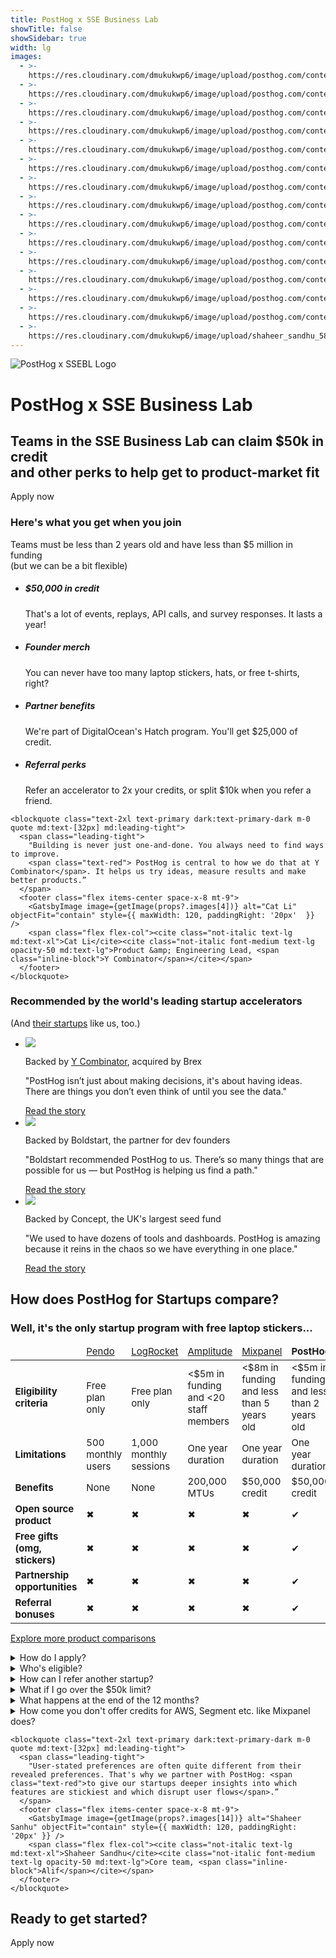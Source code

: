 ```yaml
---
title: PostHog x SSE Business Lab
showTitle: false
showSidebar: true
width: lg
images:
  - >-
    https://res.cloudinary.com/dmukukwp6/image/upload/posthog.com/contents/images/rockwall-mobile.png
  - >-
    https://res.cloudinary.com/dmukukwp6/image/upload/posthog.com/contents/images/rockwall.png
  - >-
    https://res.cloudinary.com/dmukukwp6/image/upload/posthog.com/contents/images/on-belay.png
  - >-
    https://res.cloudinary.com/dmukukwp6/image/upload/posthog.com/contents/images/belay-on.png
  - >-
    https://res.cloudinary.com/dmukukwp6/image/upload/posthog.com/contents/images/shaheer.png
  - >-
    https://res.cloudinary.com/dmukukwp6/image/upload/posthog.com/contents/images/startup-spotlight.png
  - >-
    https://res.cloudinary.com/dmukukwp6/image/upload/posthog.com/contents/images/startup-merch.png
  - >-
    https://res.cloudinary.com/dmukukwp6/image/upload/posthog.com/contents/images/startup-launch.png
  - >-
    https://res.cloudinary.com/dmukukwp6/image/upload/posthog.com/contents/images/startup-credit.png
  - >-
    https://res.cloudinary.com/dmukukwp6/image/upload/posthog.com/contents/images/startup-heart.png
  - >-
    https://res.cloudinary.com/dmukukwp6/image/upload/posthog.com/contents/images/pry.png
  - >-
    https://res.cloudinary.com/dmukukwp6/image/upload/posthog.com/contents/images/assemblyai.jpg
  - >-
    https://res.cloudinary.com/dmukukwp6/image/upload/posthog.com/contents/images/yc_logo.png
  - >-
    https://res.cloudinary.com/dmukukwp6/image/upload/posthog.com/contents/images/startup-partner.png
  - >- 
    https://res.cloudinary.com/dmukukwp6/image/upload/shaheer_sandhu_586db47185.png
---
```



<div class="w-[calc(100%_+_4rem)] relative -mx-4 px-8 md:-mx-16 pt-32 pb-72 -mt-32 md:-mt-44">
  <div class="md:hidden absolute top-0 left-0 w-full bottom-0 opacity-40">
    <GatsbyImage image={getImage(props?.images[0])} alt="PostHog for startups" objectFit="cover" className="" />
  </div>
  <div class="hidden md:block absolute top-0 left-0 w-full bottom-0">
    <GatsbyImage image={getImage(props?.images[1])} alt="PostHog for startups" objectFit="cover" className="" />
  </div>
  <div class="absolute bottom-0 left-4 w-24 md:left-16 md:w-48">
    <GatsbyImage image={getImage(props?.images[2])} alt="PostHog for startups" objectFit="contain" className="" />
  </div>
  <div class="absolute bottom-0 -right-4 w-28 md:right-16 md:w-60">
    <GatsbyImage image={getImage(props?.images[3])} alt="PostHog for startups" objectFit="contain" className="" />
  </div>

  <div class="absolute top-0 left-0 w-full h-24 bg-gradient-to-b from-tan/100 via-tan/85 to-tan/0"></div>

<div className="max-w-[849px] mx-auto text-center">
  <img
    src="https://res.cloudinary.com/dmukukwp6/image/upload/unnamed_6b676b6517.png"
    alt="PostHog x SSEBL Logo"
    className="mx-auto mb-5"
    style={{ maxWidth: '180px', maxHeight: '180px' }}
  />
  <h1 className="text-4xl md:text-[64px] leading-none mt-0 mb-5">
    PostHog x SSE Business Lab
  </h1>
  <h2 className="text-[18px] md:text-[20px] leading-[1.4] font-semibold mb-8 !mt-5">
    Teams in the SSE Business Lab can claim $50k in credit <br className="hidden lg:block" />
    and other perks to help get to product-market fit
  </h2>
  <CallToAction href="/startups/apply">Apply now</CallToAction>
</div>


<section class="my-24 px-5">
  <div class="max-w-screen-2xl mx-auto">
    <h3 class="text-2xl lg:text-4xl m-0 text-center mb-6 sm:mb-16 lg:mb-1">Here's what you get when you join</h3>
    <p class="text-2xl lg:text-3xl m-0 text-center mb-6 sm:mb-16 lg:mb-8">Teams must be less than 2 years old and have less than $5 million in funding </br>(but we can be a bit flexible)</p>
    <div class="flex justify-center">
      <ul class="m-0 p-0 list-none inline-grid sm:grid-cols-2 lg:grid-cols-4 justify-evenly relative text-center sm:text-left">
        <li class="relative md:max-w-md py-4 md:py-8 pl-4 pr-2 md:px-12 lg:px-8">
          <GatsbyImage image={getImage(props?.images[8])} alt="Startup credit" objectFit="contain" style={{ maxWidth: 200 }} />
          <h5 class="text-xl font-extrabold m-0 pb-1 pr-4">$50,000 in credit</h5>
          <p class="m-0 text-[15px]">That's a lot of events, replays, API calls, and survey responses. It lasts a year!</p>
        </li>
        <li class="relative md:max-w-md py-4 md:py-8 pl-4 pr-2 md:px-12 lg:px-8">
          <GatsbyImage image={getImage(props?.images[6])} alt="Startup merch" objectFit="contain" style={{ maxWidth: 200 }} />
          <h5 class="text-xl font-extrabold m-0 pb-1 pr-4">Founder merch</h5>
          <p class="m-0 text-[15px]">You can never have too many laptop stickers, hats, or free t-shirts, right?</p>
        </li>
        <li class="relative md:max-w-md py-4 md:py-8 pl-4 pr-2 md:px-12 lg:px-8">
          <GatsbyImage image={getImage(props?.images[13])} alt="Startup benefit" objectFit="contain" style={{ maxWidth: 160 }} />
          <h5 class="text-xl font-extrabold m-0 pb-1 pr-4">Partner benefits</h5>
          <p class="m-0 text-[15px]">We're part of DigitalOcean's Hatch program. You'll get $25,000 of credit.</p>
        </li>
        <li class="relative md:max-w-md py-4 md:py-8 pl-4 pr-2 md:px-12 lg:px-8">
          <GatsbyImage image={getImage(props?.images[9])} alt="Startup merch" objectFit="contain" style={{ maxWidth: 200 }} />
          <h5 class="text-xl font-extrabold m-0 pb-1 pr-4">Referral perks</h5>
          <p class="m-0 text-[15px]">Refer an accelerator to 2x your credits, or split $10k when you refer a friend.</p>
        </li>
      </ul>
    </div>
  </div>
</section>

<section class="my-24 px-5">

  <div class="max-w-screen-lg mx-auto font-bold">
    
    <blockquote class="text-2xl text-primary dark:text-primary-dark m-0 quote md:text-[32px] md:leading-tight">
      <span class="leading-tight">
        "Building is never just one-and-done. You always need to find ways to improve.
        <span class="text-red"> PostHog is central to how we do that at Y Combinator</span>. It helps us try ideas, measure results and make better products.”
      </span>
      <footer class="flex items-center space-x-8 mt-9">
        <GatsbyImage image={getImage(props?.images[4])} alt="Cat Li" objectFit="contain" style={{ maxWidth: 120, paddingRight: '20px'  }} />
        <span class="flex flex-col"><cite class="not-italic text-lg md:text-xl">Cat Li</cite><cite class="not-italic font-medium text-lg opacity-50 md:text-lg">Product &amp; Engineering Lead, <span class="inline-block">Y Combinator</span></cite></span>
      </footer>
    </blockquote>
  </div>
</section>

<section class="my-24 px-5">
  <div class="max-w-screen-2xl mx-auto">
    <h3 class="text-2xl lg:text-4xl m-0 text-center mb-3 sm:mb-8 lg:mb-1">Recommended by the world's leading startup accelerators</h3>
    <p className="m-0 dark:text-primary-dark font-semibold mt-2 md:mt-0 text-primary/75 dark:text-primary-dark/75 text-center text-xl pb-8">(And <a href="/blog/categories/startups">their startups</a> like us, too.)</p>
  </div>
  <ul class="list-none p-0 grid md:grid-cols-3 gap-4 mb-5 md:mb-10  justify-center">
<li class="w-full bg-accent dark:bg-accent-dark p-6 rounded">
  <div class="flex items-center mb-4">
    <img class="max-h-150 max-w-[1500px] w-full object-contain object-left" src="https://res.cloudinary.com/dmukukwp6/image/upload/pry_posthog_506c464b7a.png" />
  </div>
  <p class="!text-xl font-bold m-0 !leading-tight !mb-2">Backed by <a href="/customers/ycombinator">Y Combinator</a>, acquired by Brex</p>
  <p class="text-sm">"PostHog isn’t just about making decisions, it's about having ideas. <span class="bg-highlight p-0.5">There are things you don’t even think of until you see the data."</span></p>
  <a class="bg-orange dark:bg-button-secondary-shadow-dark dark:border-button-secondary-dark border-[1.5px] relative top-[1px] rounded-[6px] w-auto text-primary inline-block border-button text-center group disabled:opacity-50 disabled:cursor-not-allowed" href="/customers/pry">
    <span class="relative text-center w-auto bg-white text-primary hover:text-primary dark:text-primary-dark dark:hover:text-primary-dark border-button dark:border-orange dark:bg-dark rounded-[6px] text-[13px] font-bold px-3.5 py-1.5 translate-y-[-2px] hover:translate-y-[-3px] active:translate-y-[-1px] border-[1.5px] mx-[-1.5px] group-disabled:hover:!translate-y-[-2px] block active:transition-all active:duration-100 select-none">Read the story</span>
  </a>
</li>
<li class="w-full bg-accent dark:bg-accent-dark p-6 rounded">
  <div class="flex items-center mb-4">
    <img class="max-h-150 max-w-[1500px] w-full object-contain object-left" src="https://res.cloudinary.com/dmukukwp6/image/upload/opensauced_posthog_a180477623.png" />
  </div>
  <p class="!text-xl font-bold m-0 !leading-tight !mb-2">Backed by Boldstart, the partner for dev founders</p>
  <p class="text-sm">"Boldstart recommended PostHog to us. There’s so many things that are possible for us — but <span class="bg-highlight p-0.5">PostHog is helping us find a path."</span></p>
  <a class="bg-orange dark:bg-button-secondary-shadow-dark dark:border-button-secondary-dark border-[1.5px] relative top-[1px] rounded-[6px] w-auto text-primary inline-block border-button text-center group disabled:opacity-50 disabled:cursor-not-allowed" href="/customers/opensauced">
    <span class="relative text-center w-auto bg-white text-primary hover:text-primary dark:text-primary-dark dark:hover:text-primary-dark border-button dark:border-orange dark:bg-dark rounded-[6px] text-[13px] font-bold px-3.5 py-1.5 translate-y-[-2px] hover:translate-y-[-3px] active:translate-y-[-1px] border-[1.5px] mx-[-1.5px] group-disabled:hover:!translate-y-[-2px] block active:transition-all active:duration-100 select-none">Read the story</span>
  </a>
</li>
<li class="w-full bg-accent dark:bg-accent-dark p-6 rounded">
  <div class="flex items-center mb-4">
    <img class="max-h-150 max-w-[1500px] w-full object-contain object-left" src="https://res.cloudinary.com/dmukukwp6/image/upload/eleven_labs_b5853d00b7.png" />
  </div>
  <p class="!text-xl font-bold m-0 !leading-tight !mb-2">Backed by Concept, the UK's largest seed fund</p>
  <p class="text-sm">"We used to have dozens of tools and dashboards. PostHog is amazing because <span class="bg-highlight p-0.5">it reins in the chaos so we have everything in one place."</span></p>
  <a class="bg-orange dark:bg-button-secondary-shadow-dark dark:border-button-secondary-dark border-[1.5px] relative top-[1px] rounded-[6px] w-auto text-primary inline-block border-button text-center group disabled:opacity-50 disabled:cursor-not-allowed" href="/customers/elevenlabs">
    <span class="relative text-center w-auto bg-white text-primary hover:text-primary dark:text-primary-dark dark:hover:text-primary-dark border-button dark:border-orange dark:bg-dark rounded-[6px] text-[13px] font-bold px-3.5 py-1.5 translate-y-[-2px] hover:translate-y-[-3px] active:translate-y-[-1px] border-[1.5px] mx-[-1.5px] group-disabled:hover:!translate-y-[-2px] block active:transition-all active:duration-100 select-none">Read the story</span>
  </a>
</li>
</ul>
</section>

<Section>
<h2 className="text-3xl lg:text-5xl text-center mb-0">How does PostHog for Startups compare?</h2>
<h3 className="text-xl m-0 font-semibold opacity-75 text-center !pb-8">Well, it's the only startup program with free laptop stickers...</h3>
<div className="overflow-x-auto -mx-5 flex justify-start lg:justify-center px-4 lg:px-0">
<table className="w-400 mt-4" style="max-width: 1100px; font-size: 15px;">
    <thead>
        <tr class="border-b border-light dark:border-dark">
            <td className="w-3/12"></td>
            <td className="w-2/12 text-center"><a href="/blog/posthog-vs-pendo">Pendo</a></td>
            <td className="w-2/12 text-center"><a href="/blog/posthog-vs-logrocket">LogRocket</a></td>
            <td className="w-2/12 text-center"><a href="/blog/posthog-vs-amplitude">Amplitude</a></td>
            <td className="w-2/12 text-center"><a href="/blog/posthog-vs-mixpanel">Mixpanel</a></td>
            <td className="w-2/12 text-center bg-accent dark:bg-accent-dark"><strong>PostHog</strong></td>
        </tr>
    </thead>
    <tbody>
        <tr class="border-b border-light dark:border-dark">
            <td><strong>Eligibility criteria</strong></td>
            <td className="text-center">Free plan only</td>
            <td className="text-center">Free plan only</td>
            <td className="text-center">&lt;$5m in funding and &lt;20 staff members</td>
            <td className="text-center">&lt;$8m in funding and less than 5 years old</td>
            <td className="bg-accent dark:bg-accent-dark text-center">&lt;$5m in funding and less than 2 years old</td>
        </tr>
        <tr class="border-b border-light dark:border-dark">
            <td><strong>Limitations</strong></td>
            <td className="text-center">500 monthly users</td>
            <td className="text-center">1,000 monthly sessions</td>
            <td className="text-center">One year duration</td>
            <td className="text-center">One year duration</td>
            <td className="bg-accent dark:bg-accent-dark text-center">One year duration</td>
        </tr>
        <tr class="border-b border-light dark:border-dark">
            <td><strong>Benefits</strong></td>
            <td className="text-center">None</td>
            <td className="text-center">None</td>
            <td className="text-center">200,000 MTUs</td>
            <td className="text-center">$50,000 credit</td>
            <td className="bg-accent dark:bg-accent-dark text-center">$50,000 credit</td>
        </tr>
        <tr class="border-b border-light dark:border-dark">
            <td><strong>Open source product</strong></td>
            <td className="text-center"><span className="text-red text-lg">✖</span></td>
            <td className="text-center"><span className="text-red text-lg">✖</span></td>
            <td className="text-center"><span className="text-red text-lg">✖</span></td>
            <td className="text-center"><span className="text-red text-lg">✖</span></td>
            <td className="bg-accent dark:bg-accent-dark text-center"><span className="text-green text-lg">✔</span></td>
        </tr>
        <tr class="border-b border-light dark:border-dark">
            <td><strong>Free gifts (omg, stickers)</strong></td>
            <td className="text-center"><span className="text-red text-lg">✖</span></td>
            <td className="text-center"><span className="text-red text-lg">✖</span></td>
            <td className="text-center"><span className="text-red text-lg">✖</span></td>
            <td className="text-center"><span className="text-red text-lg">✖</span></td>
            <td className="bg-accent dark:bg-accent-dark text-center"><span className="text-green text-lg">✔</span></td>
        </tr>
        <tr class="border-b border-light dark:border-dark">
            <td><strong>Partnership opportunities</strong></td>
            <td className="text-center"><span className="text-red text-lg">✖</span></td>
            <td className="text-center"><span className="text-red text-lg">✖</span></td>
            <td className="text-center"><span className="text-red text-lg">✖</span></td>
            <td className="text-center"><span className="text-red text-lg">✖</span></td>
            <td className="bg-accent dark:bg-accent-dark text-center"><span className="text-green text-lg">✔</span></td>
        </tr>
        <tr class="border-b border-light dark:border-dark">
            <td><strong>Referral bonuses</strong></td>
            <td className="text-center"><span className="text-red text-lg">✖</span></td>
            <td className="text-center"><span className="text-red text-lg">✖</span></td>
            <td className="text-center"><span className="text-red text-lg">✖</span></td>
            <td className="text-center"><span className="text-red text-lg">✖</span></td>
            <td className="bg-accent dark:bg-accent-dark text-center"><span className="text-green text-lg">✔</span></td>
        </tr>
    </tbody>
</table>
</div>
<div class="flex justify-center mt-8">
<p><a href="/blog/tags/comparisons">Explore more product comparisons</a></p>
</div>
</Section>

<section class="my-24 px-5">
<div class="max-w-screen-md mx-auto space-y-1">
<details>
<summary>How do I apply?</summary>
<p>Just sign up to a paid plan in PostHog (you're only charged for usage) and then fill in this <a href="/startups/apply">form</a>. We will review and apply the credit if you're eligible. If you're accepted into the program, we will notify you by email. </p>
</details>

<details> 
<summary>Who's eligible? </summary>
<p>Your company needs to be less than 2 years old and have raised less than $5m funding. You need to have signed up any time from Jan 1st 2023 onwards. </p>
</details>

<details>
<summary>How can I refer another startup?</summary>
<p>You can refer another startup to unlock $5,000 of extra credit for both parties.</p>

<p>To refer someone, simply tell them to apply as normal and to specify your company name in the application form. We'll review and issue an additional $5,000 of PostHog credit to both you, and them.</p>

<p>There are no limits on how many startups can be referred into the program successfully.  </p>
</details>

<details>
<summary>What if I go over the $50k limit? </summary>
<p>At that point you can move onto <a href="/pricing">another PostHog plan</a>.</p>
</details>

<details>
<summary>What happens at the end of the 12 months?</summary>
<p>At that point you can move onto <a href="/pricing">another PostHog plan</a>. You'll continue to be considered part of the program in terms of invites to office hour events, and other perks. </p>
</details>

<details>
<summary>How come you don't offer credits for AWS, Segment etc. like Mixpanel does?</summary>
<p>Because all of those are available if you just go to the company <a href="https://startupcredits.io/">directly</a> anyway. We've focused this program on benefits which are only available from PostHog, and are not merely curated from other freely available sources. </p>
</details>
</div>
</section>


<section class="my-24 px-5">

  <div class="max-w-screen-lg mx-auto font-bold">
    
    <blockquote class="text-2xl text-primary dark:text-primary-dark m-0 quote md:text-[32px] md:leading-tight">
      <span class="leading-tight">
        "User-stated preferences are often quite different from their revealed preferences. That's why we partner with PostHog: <span class="text-red">to give our startups deeper insights into which features are stickiest and which disrupt user flows</span>.”
      </span>
      <footer class="flex items-center space-x-8 mt-9">
        <GatsbyImage image={getImage(props?.images[14])} alt="Shaheer Sanhu" objectFit="contain" style={{ maxWidth: 120, paddingRight: '20px' }} />
        <span class="flex flex-col"><cite class="not-italic text-lg md:text-xl">Shaheer Sandhu</cite><cite class="not-italic font-medium text-lg opacity-50 md:text-lg">Core team, <span class="inline-block">Alif</span></cite></span>
      </footer>
    </blockquote>
  </div>
</section>

<div className="text-center">

<h2 className="text-3xl lg:text-5xl pb-8">Ready to get started?</h2>
<CallToAction href="/startups/apply">Apply now</CallToAction>

</div>
